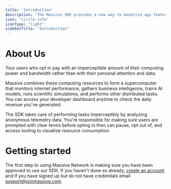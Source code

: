 ```yaml
---
title: 'Introduction'
description: 'The Massive SDK provides a new way to monetize app features and content without annoying ads or low-converting paywalls.'
icon: "circle-info"
iconType: "light"
sidebarTitle: "Introduction"
---
```


# About Us

Your users who opt in pay with an imperceptible amount of their computing power and bandwidth rather than with their personal attention and data.

Massive combines these computing resources to form a supercomputer that monitors internet performance, gathers business intelligence, trains AI models, runs scientific simulations, and performs other distributed tasks. You can access your developer dashboard anytime to check the daily revenue you've generated.

The SDK takes care of performing tasks imperceptibly by analyzing anonymous telemetry data. You're responsible for making sure users are prompted with clear terms before opting in then can pause, opt out of, and access tooling to visualize resource consumption.

# Getting started

The first step to using Massive Network is making sure you have been approved to use our SDK. If you haven't done so already, [create an account](https://www.joinmassive.com/create-account-sdk) and if you have signed up but do not have credentials email [support@joinmassive.com](support@joinmassive.com).